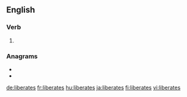 {{also|libérâtes}}
==English==

===Verb===
{{head|en|verb form}}

# {{en-third-person singular of|liberate}}

===Anagrams===
* {{l|en|beastlier}}
* {{l|en|bleariest}}

[[de:liberates]]
[[fr:liberates]]
[[hu:liberates]]
[[ja:liberates]]
[[fi:liberates]]
[[vi:liberates]]